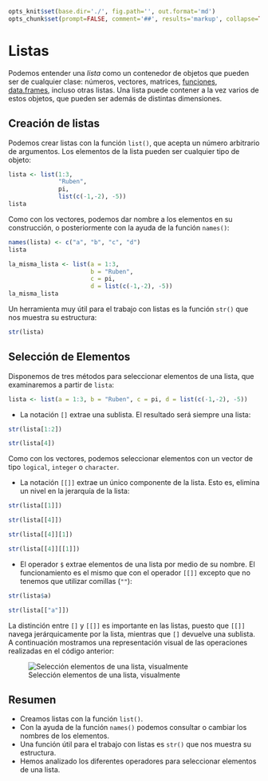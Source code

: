 ```r
opts_knit$set(base.dir='./', fig.path='', out.format='md')
opts_chunk$set(prompt=FALSE, comment='##', results='markup', collapse=TRUE, echo=TRUE, eval=TRUE)
```



# Listas

Podemos entender una _lista_ como un contenedor de objetos que pueden ser de cualquier clase: números, vectores, matrices, [funciones](../../funciones/funciones.md), [data.frames](../../estructuras_datos/data_frames/data_frames.md), incluso otras listas. Una lista puede contener a la vez varios de estos objetos, que pueden ser además de distintas dimensiones.

## Creación de listas {#creacion}

Podemos crear listas con la función `list()`, que acepta un número arbitrario de 
argumentos. Los elementos de la lista pueden ser cualquier tipo de objeto:

```r
lista <- list(1:3, 
              "Ruben",
              pi,
              list(c(-1,-2), -5))
lista
```

Como con los vectores, podemos dar nombre a los elementos en su construcción, o 
posteriormente con la ayuda de la función `names()`:

```r
names(lista) <- c("a", "b", "c", "d")
lista
```

```r
la_misma_lista <- list(a = 1:3, 
                       b = "Ruben", 
                       c = pi, 
                       d = list(c(-1,-2), -5))
la_misma_lista
```

Un herramienta muy útil para el trabajo con listas es la función `str()` que nos muestra
su estructura:

```r
str(lista)
```


## Selección de Elementos {#seleccion}

Disponemos de tres métodos para seleccionar elementos de una lista, que examinaremos
a partir de `lista`:

```r
lista <- list(a = 1:3, b = "Ruben", c = pi, d = list(c(-1,-2), -5))
```

- La notación `[]` extrae una sublista. El resultado será siempre una lista:

```r
str(lista[1:2])
```

```r
str(lista[4])
```


Como con los vectores, podemos seleccionar elementos con un vector de tipo `logical`,
`integer` o `character`.

- La notación `[[]]` extrae un único componente de la lista. Esto es, elimina un nivel
en la jerarquía de la lista:

```r
str(lista[[1]])
```


```r
str(lista[[4]])
```

```r
str(lista[[4]][1])
```

```r
str(lista[[4]][[1]])
```

- El operador `$` extrae elementos de una lista por medio de su nombre. El funcionamiento es el mismo que con el
operador `[[]]` excepto que no tenemos que utilizar comillas (`""`):

```r
str(lista$a)
```

```r
str(lista[["a"]])
```


La distinción entre `[]` y `[[]]` es importante en las listas, puesto que `[[]]` navega jerárquicamente por la lista,
mientras que `[]` devuelve una sublista. A continuación mostramos una representación visual de las operaciones realizadas
en el código anterior:

![Selección elementos de una lista, visualmente](http://i.imgur.com/OZt8KNs.png)


## Resumen

- Creamos listas con la función `list()`.
- Con la ayuda de la función `names()` podemos consultar o cambiar los nombres
de los elementos.
- Una función útil para el trabajo con listas es `str()` que nos muestra su estructura.
- Hemos analizado los diferentes operadores para seleccionar elementos de una lista.








